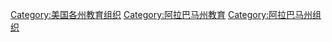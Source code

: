 [[Category:美国各州教育组织|Category:美国各州教育组织]]
[[Category:阿拉巴马州教育|Category:阿拉巴马州教育]]
[[Category:阿拉巴马州组织|Category:阿拉巴马州组织]]